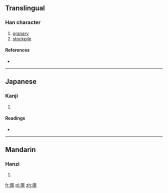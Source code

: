 {{also|廩|稟}}
==Translingual==

===Han character===
{{Han char|rn=53|rad=广|as=13|sn=16|four=|canj=戈卜田火 (IYWF)}}

# [[granary]]
# [[stockpile]]

====References====
* {{Han ref|kx=0351.231|hdz=20905.150|uh=5EEA|ud=24298}}

----

==Japanese==

===Kanji===
{{ja-kanji|grade=|rs=广13}}

# {{defn|Japanese|sort=广13}}

====Readings====
* {{ja-readings|on=[[りん]] (rin)|kun=[[くら]] (kura)}}

----

==Mandarin==

===Hanzi===
{{cmn-hanzi|tra=廩|pin=[[lǐn]] ([[lin3]])|wg=lin<sup>3</sup>}}

# {{defn|Mandarin|sort=广13}}

[[fr:廪]]
[[pl:廪]]
[[zh:廪]]